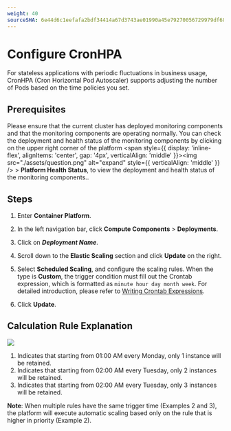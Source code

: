 ```yaml
---
weight: 40
sourceSHA: 6e44d6c1eefafa2bdf34414a67d3743ae01990a45e79270056729979df68fa11
---
```


# Configure CronHPA

For stateless applications with periodic fluctuations in business usage, CronHPA (Cron Horizontal Pod Autoscaler) supports adjusting the number of Pods based on the time policies you set.

## Prerequisites

Please ensure that the current cluster has deployed monitoring components and that the monitoring components are operating normally. You can check the deployment and health status of the monitoring components by clicking on the upper right corner of the platform <span style={{ display: 'inline-flex', alignItems: 'center', gap: '4px', verticalAlign: 'middle' }}><img src="./assets/question.png" alt="expand" style={{ verticalAlign: 'middle' }} /> <span>  > **Platform Health Status**, to view the deployment and health status of the monitoring components.</span></span>.

## Steps

1. Enter **Container Platform**.

2. In the left navigation bar, click **Compute Components** > **Deployments**.

3. Click on ***Deployment Name***.

4. Scroll down to the **Elastic Scaling** section and click **Update** on the right.

5. Select **Scheduled Scaling**, and configure the scaling rules. When the type is **Custom**, the trigger condition must fill out the Crontab expression, which is formatted as `minute hour day month week`. For detailed introduction, please refer to [Writing Crontab Expressions](/application/building_application/how_to/cronjob_rules.mdx).

6. Click **Update**.

## Calculation Rule Explanation

<img src="./assets/pod_scale_schedule.png" />

1. Indicates that starting from 01:00 AM every Monday, only 1 instance will be retained.
2. Indicates that starting from 02:00 AM every Tuesday, only 2 instances will be retained.
3. Indicates that starting from 02:00 AM every Tuesday, only 3 instances will be retained.

**Note**: When multiple rules have the same trigger time (Examples 2 and 3), the platform will execute automatic scaling based only on the rule that is higher in priority (Example 2).
